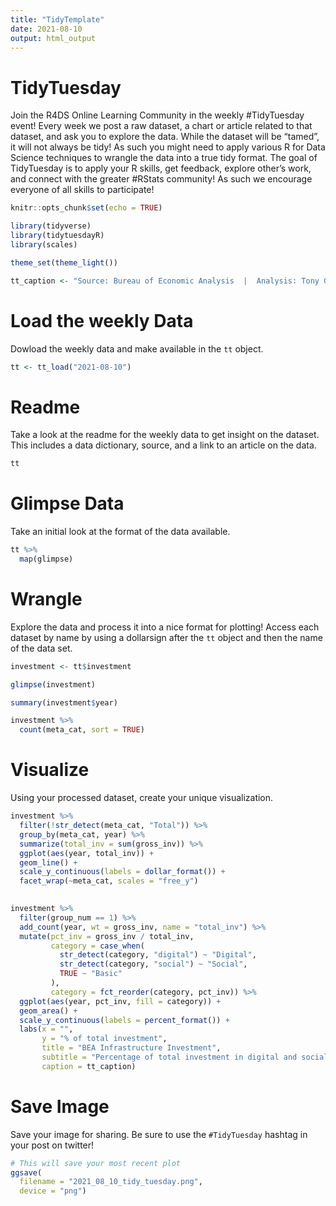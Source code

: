 ```yaml
---
title: "TidyTemplate"
date: 2021-08-10
output: html_output
---
```


# TidyTuesday

Join the R4DS Online Learning Community in the weekly #TidyTuesday event!
Every week we post a raw dataset, a chart or article related to that dataset, and ask you to explore the data.
While the dataset will be “tamed”, it will not always be tidy! As such you might need to apply various R for Data Science techniques to wrangle the data into a true tidy format.
The goal of TidyTuesday is to apply your R skills, get feedback, explore other’s work, and connect with the greater #RStats community!
As such we encourage everyone of all skills to participate!

```r

knitr::opts_chunk$set(echo = TRUE)

library(tidyverse)
library(tidytuesdayR)
library(scales)

theme_set(theme_light())

tt_caption <- "Source: Bureau of Economic Analysis  |  Analysis: Tony Galvan (@GDataScience1)"

```

# Load the weekly Data

Dowload the weekly data and make available in the `tt` object.

```r

tt <- tt_load("2021-08-10")

```


# Readme

Take a look at the readme for the weekly data to get insight on the dataset.
This includes a data dictionary, source, and a link to an article on the data.

```r

tt

```


# Glimpse Data

Take an initial look at the format of the data available.

```r

tt %>% 
  map(glimpse)

```

# Wrangle

Explore the data and process it into a nice format for plotting! Access each dataset by name by using a dollarsign after the `tt` object and then the name of the data set.

```r

investment <- tt$investment

glimpse(investment)

```


```r

summary(investment$year)

```


```r

investment %>%
  count(meta_cat, sort = TRUE)

```


# Visualize

Using your processed dataset, create your unique visualization.

```r

investment %>%
  filter(!str_detect(meta_cat, "Total")) %>%
  group_by(meta_cat, year) %>%
  summarize(total_inv = sum(gross_inv)) %>%
  ggplot(aes(year, total_inv)) +
  geom_line() +
  scale_y_continuous(labels = dollar_format()) +
  facet_wrap(~meta_cat, scales = "free_y")
  
```

```r

investment %>%
  filter(group_num == 1) %>%
  add_count(year, wt = gross_inv, name = "total_inv") %>%
  mutate(pct_inv = gross_inv / total_inv,
         category = case_when(
           str_detect(category, "digital") ~ "Digital",
           str_detect(category, "social") ~ "Social",
           TRUE ~ "Basic"
         ),
         category = fct_reorder(category, pct_inv)) %>%
  ggplot(aes(year, pct_inv, fill = category)) +
  geom_area() +
  scale_y_continuous(labels = percent_format()) +
  labs(x = "",
       y = "% of total investment",
       title = "BEA Infrastructure Investment",
       subtitle = "Percentage of total investment in digital and social infrastructure has been increasing",
       caption = tt_caption)

```

# Save Image

Save your image for sharing. Be sure to use the `#TidyTuesday` hashtag in your post on twitter! 

```r

# This will save your most recent plot
ggsave(
  filename = "2021_08_10_tidy_tuesday.png",
  device = "png")

```

